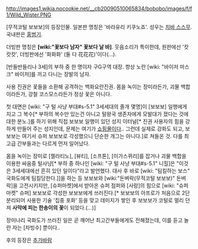 http://images1.wikia.nocookie.net/__cb20090510065834/bobobo/images/f/f1/Wild_Wister.PNG 

[무적코털 보보보]의 등장인물. 일본판 명칭은 '바라유리 키쿠노죠'.
성우는 [[치바 스스무]]. 국내판은 [[홍범기]].

더빙판 명칭은 '''[wiki:"꽃보다 남자" 꽃보다 날 바]'''. 웃음소리가 특이한데, 원판에선 '캇캇캇', 더빙판에선 '화화화' (둘 다 花花花)'이다(…).

[반들반들리나 3세]의 부하 중 한 명이자 구G구역 대장. 항상 노란 [wiki: "바이저 마스크" 바이저]를 끼고 다니는 장발의 남자.

사용 진권은 꽃들을 소환해 공격하는 백화요란진권. 몸을 녹이는 장미라든가, 괴물 백합이라든가, 강철 코스모스라든가 정상 꽃은 아니다.

첫 대면은 [wiki: "구 털 사냥 부대#s-5.1" 3세세대의 졸개 몇명]이 [보보보] 일행에게 지고 그 복수[* 부하의 복수만 있는건 아니고 털왕국 생존자에게 모발대가 졌다는 것에 대한 분노.]를 하기 위해 직접 보보보 일행이 있던 성지 이터널[* 진권 사용자의 힘을 강하게 만들어 주는 성지인데, 문제는 여기가 [[쇼핑몰]]이다.. 그런데 실제로 강화도 되고, 보보보는 여기서 슈퍼 보보보로 각성했으니 단순한 개그는 아니다.]로 쳐들온 것. 다를 최고급 간부들과는 다르게 먼저 일어났다.

몸을 녹이는 장미로 [젤라티노], [뷰티], [소프톤], [이가스뀌리]를 잡거나 괴물 백합을 이용한 싸움중 털사냥[* 부하 중 하나인 [wiki: "구 털 사냥 부대#s-5.1" 니힐]은 "이것은 3세세대에선 흔히 있던 일이다"라고 발언했다. 대사 후 바로 [wiki: "팀킬하는 보스" 국화도에게 팀킬당한다.]]을 하는 등 보보보와 [wiki:"돈벼락(무적코털 보보보)" 돈벼락]을 고전시키지만, [슈퍼마켓]에서 받아온 슈퍼 점퍼와 [사랑]의 힘으로 [wiki: "슈퍼마켓" 슈퍼] 보보보로 각성한 보보보에게 쓰러진다.[* 보보보의 아프로가 처음으로 2단 분리되어 사용한 기술 '집중 포화' 등을 맞고 데미지가 쌓인 후 보보보가 코털로 멀리 던져 '''사막에 피는 한송이의 꽃'''이 되었다.(...)]

장미나리 국화도가 쓰러진 일은 곧 깨어난 최고간부들에게도 전해졌는데, 이를 듣고 놀란 자는 [차빙수] 뿐이다..

후의 등장은 [[추가바람]]
